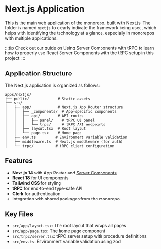 # Next.js Application

This is the main web application of the monorepo, built with Next.js. The folder is named `nextjs` to clearly indicate the framework being used, which helps with identifying the technology at a glance, especially in monorepos with multiple applications.

:::tip
Check out our guide on [Using Server Components with tRPC](./server-components) to learn how to properly use React Server Components with the tRPC setup in this project.
:::

## Application Structure

The Next.js application is organized as follows:

```
apps/nextjs/
├── public/             # Static assets
├── src/
│   ├── app/            # Next.js App Router structure
│   │   ├── _components/  # App-specific components
│   │   ├── api/        # API routes
│   │   │   ├── panel/    # tRPC UI panel
│   │   │   └── trpc/     # tRPC API endpoints
│   │   ├── layout.tsx  # Root layout
│   │   └── page.tsx    # Home page
│   ├── env.ts         # Environment variable validation
│   ├── middleware.ts  # Next.js middleware (for auth)
│   └── trpc/          # tRPC client configuration
```

## Features

- **Next.js 14** with App Router and [Server Components](./server-components)
- **React 18** for UI components
- **Tailwind CSS** for styling
- **tRPC** for end-to-end type-safe API
- **Clerk** for authentication
- Integration with shared packages from the monorepo

## Key Files

- `src/app/layout.tsx`: The root layout that wraps all pages
- `src/app/page.tsx`: The home page component
- `src/trpc/server.tsx`: tRPC server setup with procedure definitions
- `src/env.ts`: Environment variable validation using zod


<DocCardList items={useCurrentSidebarCategory().items} />